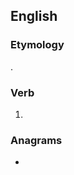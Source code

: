 ==English==

===Etymology===
{{suffix|deny|est|lang=en}}.

===Verb===
{{head|en|verb form}}

# {{en-archaic second-person singular of|deny|lang=en}}

===Anagrams===
* {{anagrams|en|destine|edestin|endites|entised|steined|tendies|tenside}}
